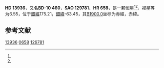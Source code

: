 {{Starbox begin
| name = HD 13936
}}
{{Starbox observe
| epoch = [[J2000.0|J2000.0]]
| constell = {{星座名待查}}<ref name=SIMBAD>{{cite web
 | url=http://simbad.u-strasbg.fr/simbad/sim-id?Ident=HR+658
 | title =Pulsating variable Star
 | publisher=Centre de Données astronomiques de Strasbourg
 | work=SIMBAD
 | accessdate=2012-07-13}}</ref><ref name=DATA>{{cite web
 | url=http://vizier.u-strasbg.fr/viz-bin/VizieR-5?-out.add=.&-source=5050&-corr=PK=HR&-out.max=9999&HR=658
 | title=VizieR Detailed Page
 | accessdate=2012-07-13
 | archive-date=2016-03-05
 | archive-url=https://web.archive.org/web/20160305021313/http://vizier.u-strasbg.fr/viz-bin/VizieR-5?-out.add=.&-source=5050&-corr=PK=HR&-out.max=9999&HR=658
 | dead-url=no
 }}</ref>
| 星官 = 
| ra = {{RA|2|15|28.3}}<ref name=SIMBAD /><ref name=DATA />
| dec = {{DEC|-9|27|56}}<ref name=SIMBAD /><ref name=DATA />
| appmag_v = 6.55<ref name=SIMBAD /><ref name=DATA />
}}
{{Starbox character
| class = A0V<ref name=SIMBAD /><ref name=DATA />
| b-v = -0.02<ref name=SIMBAD /><ref name=DATA />
| u-b = -0.07<ref name=SIMBAD /><ref name=DATA />
| r-i = <ref name=SIMBAD /><ref name=DATA />
| variable = 
}}
{{Starbox astrometry
| radial_v = -0.07
| prop_mo_ra = -1
| parallax = 
| p_error = 
}}
{{Starbox catalog
| names =BD-10 460，[[SAO星表|SAO]] 129781，[[HD星表|HD]] 13936，[[HR星表|HR]] 658}}
{{Starbox reference |Simbad=HR+658}}
{{Starbox end}}

'''HD 13936'''，又名'''BD-10 460'''，'''SAO 129781'''、'''HR 658'''，是一颗恒星<ref name=SIMBAD /><ref name=DATA />，视星等为6.55，位于[[銀道座標系|銀經]]175.21，[[銀道座標系|銀緯]]-63.45，其[[B1900.0|B1900.0]]坐标为赤經{{RA|2|10|33.5}}，赤緯{{DEC|-9|-63.45|55}}。

== 参考文献 ==
{{reflist}}

{{star-stub}}

[[Category:HD和HDE天體|13936]]
[[Category:HR天體|0658]]
[[Category:SAO天體|129781]]